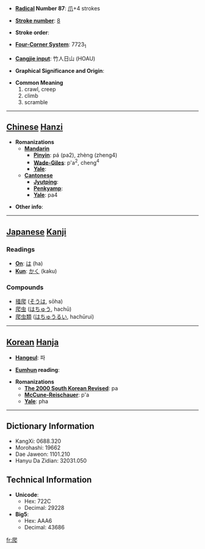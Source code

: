 * '''[[Wiktionary:Chinese radical index| Radical]] Number 87''': [[Wiktionary:Chinese radical index 爪|爪]]+4 strokes

* '''[[Wiktionary:Chinese total strokes index|Stroke number]]''': [[Wiktionary:Chinese total strokes index 8|8]]

* '''Stroke order''': 

* '''[[Wiktionary:Chinese four corner index|Four-Corner System]]''': 7723<sub>1</sub>

* '''[[Wiktionary:Chinese Cangjie index|Cangjie input]]''': 竹人日山 (HOAU)

* '''Graphical Significance and Origin''': 

* '''Common Meaning'''
*#crawl, creep
*# climb
*# scramble


----

== [[Chinese]] [[Hanzi]] ==

* '''Romanizations'''
** '''[[Mandarin]]'''
*** '''[[Pinyin]]''': pá (pa2), zhèng (zheng4)
*** '''[[Wade-Giles]]''': p'a<sup>2</sup>, cheng<sup>4</sup>
*** '''[[Yale]]''': 
** '''[[Cantonese]]'''
*** '''[[Jyutping]]''':
*** '''[[Penkyamp]]''': 
*** '''[[Yale]]''': pa4

* '''Other info''': 

----

== [[Japanese]] [[Kanji]] ==

===Readings===
* '''[[On]]''': [[は]] (ha)
* '''[[Kun]]''': [[かく]] (kaku)
===Compounds===
*[[掻爬]] ([[そうは]], sōha)
*[[爬虫]] ([[はちゅう]], hachū)
*[[爬虫類]] ([[はちゅうるい]], hachūrui)
----

== [[Korean]] [[Hanja]] ==

* '''[[Hangeul]]''': 파

* '''[[Eumhun]] reading''': 

* '''Romanizations'''
** '''[[The 2000 South Korean Revised Romanization|The 2000 South Korean Revised]]''': pa
** '''[[McCune-Reischauer]]''': p'a
** '''[[Yale]]''': pha

----

== Dictionary Information ==

* KangXi: 0688.320
* Morohashi: 19662
* Dae Jaweon: 1101.210
* Hanyu Da Zidian: 32031.050

== Technical Information ==

* '''Unicode''':
** Hex: 722C
** Decimal: 29228
* '''Big5''':
** Hex: AAA6
** Decimal: 43686

[[fr:爬]]